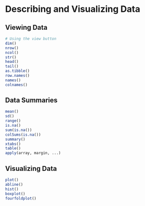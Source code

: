 # Describing and Visualizing Data

## Viewing Data {-}
```r
# Using the view button
dim()
nrow()
ncol()
str()
head()
tail()
as.tibble()
row.names()
names()
colnames()
```

## Data Summaries {-}
```r
mean()
sd()
range()
is.na()
sum(is.na())
colSums(is.na())
summary()
xtabs()
table()
apply(array, margin, ...)
```

## Visualizing Data {-}
```r
plot()
abline()
hist()
boxplot()
fourfoldplot()
```